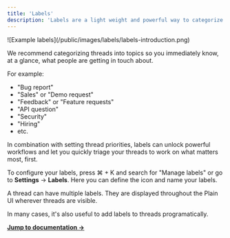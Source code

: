 ```yaml
---
title: 'Labels'
description: 'Labels are a light weight and powerful way to categorize threads in Plain.'
---
```


<Frame>![Example labels](/public/images/labels/labels-introduction.png)</Frame>

We recommend categorizing threads into topics so you immediately know, at a glance, what people are getting in touch about.

For example:

- "Bug report"
- "Sales" or "Demo request"
- "Feedback" or "Feature requests"
- "API question"
- "Security"
- "Hiring"
- etc.

In combination with setting thread priorities, labels can unlock powerful workflows and let you quickly triage your threads to work on what matters most, first.

To configure your labels, press ⌘ + K and search for "Manage labels" or go to **Settings** → **Labels**. Here you can define the icon and name your labels.

A thread can have multiple labels. They are displayed throughout the Plain UI wherever threads are visible.

In many cases, it's also useful to add labels to threads programatically.

[**Jump to documentation →**](/pages/graphql/labels)
